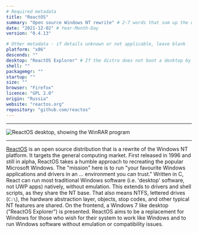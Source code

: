 ```yaml
---
# Required metadata
title: "ReactOS"
summary: "Open source Windows NT rewrite" # 2-7 words that sum up the distribution
date: "2021-12-02" # Year-Month-Day
version: "0.4.13"

# Other metadata - if details unknown or not applicable, leave blank
platform: "x86"
descends: ""
desktop: "ReactOS Explorer" # If the distro does not boot a desktop by default, or doesn't ship one, leave 'desktop' blank
shell: ""
packagemgr: ""
startup: ""
size: ""
browser: "Firefox"
licence: "GPL 2.0"
origin: "Russia"
website: "reactos.org"
repository: "github.com/reactos"
---
```


---

<Image
  src="/images/reactos.png"
  alt="ReactOS desktop, showing the WinRAR program"
  width={250}
  height={400}
/>

---

[ReactOS](https://reactos.org) is an open source distribution that is a rewrite of the Windows NT platform. It targets the general computing market. First released in 1996 and still in alpha, ReactOS takes a humble approach to recreating the popular Microsoft Windows. The "mission" here is to run "your favourite Windows applications and drivers in an ... environment you can trust." Written in C, React can run most traditional Windows software (i.e. 'desktop' software, not UWP apps) natively, without emulation. This extends to drivers and shell scripts, as they share the NT base. That also means NTFS, lettered drives (`C:\`), the hardware abstraction layer, objects, stop codes, and other typical NT features are shared. On the frontend, a Windows 7 like desktop ("ReactOS Explorer") is presented. ReactOS aims to be a replacement for Windows for those who wish for their system to work like Windows and to run Windows software without emulation or compatibility issues.
